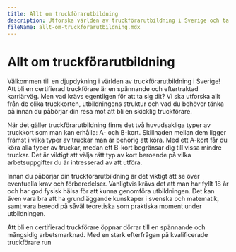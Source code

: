 ```yaml
---
title: Allt om truckförarutbildning
description: Utforska världen av truckförarutbildning i Sverige och ta reda på vad som krävs för att bli en certifierad truckförare.
fileName: allt-om-truckforarutbildning.mdx
---
```


# Allt om truckförarutbildning

Välkommen till en djupdykning i världen av truckförarutbildning i Sverige! Att bli en certifierad truckförare är en spännande och eftertraktad karriärväg. Men vad krävs egentligen för att ta sig dit? Vi ska utforska allt från de olika truckkorten, utbildningens struktur och vad du behöver tänka på innan du påbörjar din resa mot att bli en skicklig truckförare.

När det gäller truckförarutbildning finns det två huvudsakliga typer av truckkort som man kan erhålla: A- och B-kort. Skillnaden mellan dem ligger främst i vilka typer av truckar man är behörig att köra. Med ett A-kort får du köra alla typer av truckar, medan ett B-kort begränsar dig till vissa mindre truckar. Det är viktigt att välja rätt typ av kort beroende på vilka arbetsuppgifter du är intresserad av att utföra.

Innan du påbörjar din truckförarutbildning är det viktigt att se över eventuella krav och förberedelser. Vanligtvis krävs det att man har fyllt 18 år och har god fysisk hälsa för att kunna genomföra utbildningen. Det kan även vara bra att ha grundläggande kunskaper i svenska och matematik, samt vara beredd på såväl teoretiska som praktiska moment under utbildningen.

Att bli en certifierad truckförare öppnar dörrar till en spännande och mångsidig arbetsmarknad. Med en stark efterfrågan på kvalificerade truckförare run